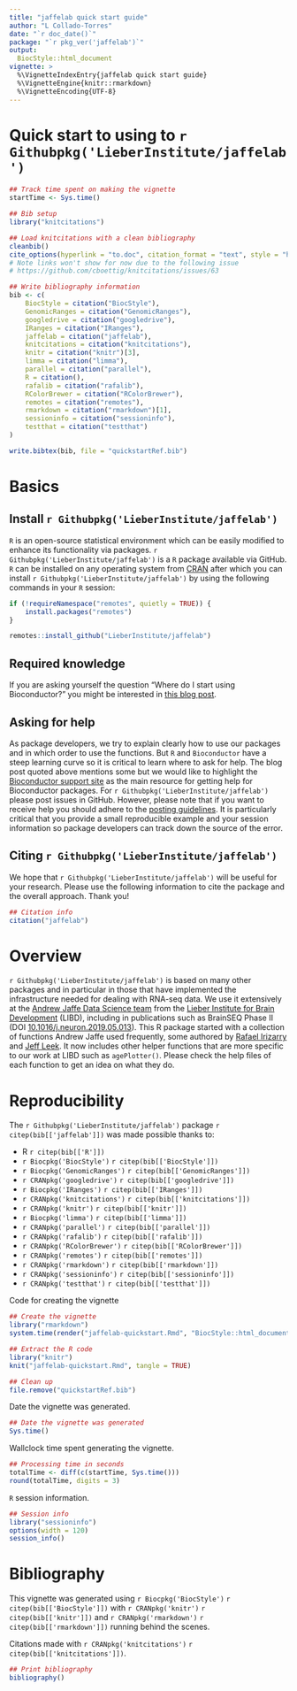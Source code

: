 ```yaml
---
title: "jaffelab quick start guide"
author: "L Collado-Torres"
date: "`r doc_date()`"
package: "`r pkg_ver('jaffelab')`"
output: 
  BiocStyle::html_document
vignette: >
  %\VignetteIndexEntry{jaffelab quick start guide}
  %\VignetteEngine{knitr::rmarkdown}
  %\VignetteEncoding{UTF-8}  
---
```


Quick start to using to `r Githubpkg('LieberInstitute/jaffelab')`
================================================================

```r
## Track time spent on making the vignette
startTime <- Sys.time()

## Bib setup
library("knitcitations")

## Load knitcitations with a clean bibliography
cleanbib()
cite_options(hyperlink = "to.doc", citation_format = "text", style = "html")
# Note links won't show for now due to the following issue
# https://github.com/cboettig/knitcitations/issues/63

## Write bibliography information
bib <- c(
    BiocStyle = citation("BiocStyle"),
    GenomicRanges = citation("GenomicRanges"),
    googledrive = citation("googledrive"),
    IRanges = citation("IRanges"),
    jaffelab = citation("jaffelab"),
    knitcitations = citation("knitcitations"),
    knitr = citation("knitr")[3],
    limma = citation("limma"),
    parallel = citation("parallel"),
    R = citation(),
    rafalib = citation("rafalib"),
    RColorBrewer = citation("RColorBrewer"),
    remotes = citation("remotes"),
    rmarkdown = citation("rmarkdown")[1],
    sessioninfo = citation("sessioninfo"),
    testthat = citation("testthat")
)

write.bibtex(bib, file = "quickstartRef.bib")
```



# Basics

## Install `r Githubpkg('LieberInstitute/jaffelab')`

`R` is an open-source statistical environment which can be easily modified to enhance its functionality via packages. `r Githubpkg('LieberInstitute/jaffelab')` is a `R` package available via GitHub. `R` can be installed on any operating system from [CRAN](https://cran.r-project.org/) after which you can install `r Githubpkg('LieberInstitute/jaffelab')` by using the following commands in your `R` session:

```r
if (!requireNamespace("remotes", quietly = TRUE)) {
    install.packages("remotes")
}

remotes::install_github("LieberInstitute/jaffelab")
```

## Required knowledge

If you are asking yourself the question "Where do I start using Bioconductor?" you might be interested in [this blog post](http://lcolladotor.github.io/2014/10/16/startbioc/#.VkOKbq6rRuU).

## Asking for help

As package developers, we try to explain clearly how to use our packages and in which order to use the functions. But `R` and `Bioconductor` have a steep learning curve so it is critical to learn where to ask for help. The blog post quoted above mentions some but we would like to highlight the [Bioconductor support site](https://support.bioconductor.org/) as the main resource for getting help for Bioconductor packages. For `r Githubpkg('LieberInstitute/jaffelab')` please post issues in GitHub. However, please note that if you want to receive help you should adhere to the [posting guidelines](http://www.bioconductor.org/help/support/posting-guide/). It is particularly critical that you provide a small reproducible example and your session information so package developers can track down the source of the error.

## Citing `r Githubpkg('LieberInstitute/jaffelab')`

We hope that `r Githubpkg('LieberInstitute/jaffelab')` will be useful for your research. Please use the following information to cite the package and the overall approach. Thank you!

```r
## Citation info
citation("jaffelab")
```

# Overview

`r Githubpkg('LieberInstitute/jaffelab')` is based on many other packages and in particular in those that have implemented the infrastructure needed for dealing with RNA-seq data. We use it extensively at the [Andrew Jaffe Data Science team](http://aejaffe.com/) from the [Lieber Institute for Brain Development](https://www.libd.org/) (LIBD), including in publications such as BrainSEQ Phase II (DOI [10.1016/j.neuron.2019.05.013](https://doi.org/10.1016/j.neuron.2019.05.013)). This R package started with a collection of functions Andrew Jaffe used frequently, some authored by [Rafael Irizarry](https://rafalab.github.io/) and [Jeff Leek](http://jtleek.com/). It now includes other helper functions that are more specific to our work at LIBD such as `agePlotter()`. Please check the help files of each function to get an idea on what they do.

# Reproducibility

The `r Githubpkg('LieberInstitute/jaffelab')` package `r citep(bib[['jaffelab']])` was made possible thanks to:

* R `r citep(bib[['R']])`
* `r Biocpkg('BiocStyle')` `r citep(bib[['BiocStyle']])`
* `r Biocpkg('GenomicRanges')` `r citep(bib[['GenomicRanges']])`
* `r CRANpkg('googledrive')` `r citep(bib[['googledrive']])`
* `r Biocpkg('IRanges')` `r citep(bib[['IRanges']])`
* `r CRANpkg('knitcitations')` `r citep(bib[['knitcitations']])`
* `r CRANpkg('knitr')` `r citep(bib[['knitr']])`
* `r Biocpkg('limma')` `r citep(bib[['limma']])`
* `r CRANpkg('parallel')` `r citep(bib[['parallel']])`
* `r CRANpkg('rafalib')` `r citep(bib[['rafalib']])`
* `r CRANpkg('RColorBrewer')` `r citep(bib[['RColorBrewer']])`
* `r CRANpkg('remotes')` `r citep(bib[['remotes']])`
* `r CRANpkg('rmarkdown')` `r citep(bib[['rmarkdown']])`
* `r CRANpkg('sessioninfo')` `r citep(bib[['sessioninfo']])`
* `r CRANpkg('testthat')` `r citep(bib[['testthat']])`


Code for creating the vignette

```r
## Create the vignette
library("rmarkdown")
system.time(render("jaffelab-quickstart.Rmd", "BiocStyle::html_document"))

## Extract the R code
library("knitr")
knit("jaffelab-quickstart.Rmd", tangle = TRUE)
```

```r
## Clean up
file.remove("quickstartRef.bib")
```

Date the vignette was generated.

```r
## Date the vignette was generated
Sys.time()
```

Wallclock time spent generating the vignette.

```r
## Processing time in seconds
totalTime <- diff(c(startTime, Sys.time()))
round(totalTime, digits = 3)
```

`R` session information.

```r
## Session info
library("sessioninfo")
options(width = 120)
session_info()
```

# Bibliography

This vignette was generated using `r Biocpkg('BiocStyle')` `r citep(bib[['BiocStyle']])`
with `r CRANpkg('knitr')` `r citep(bib[['knitr']])` and `r CRANpkg('rmarkdown')` `r citep(bib[['rmarkdown']])` running behind the scenes.

Citations made with `r CRANpkg('knitcitations')` `r citep(bib[['knitcitations']])`.

```r
## Print bibliography
bibliography()
```
